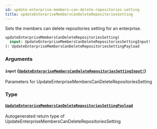 ```yaml
---
id: update-enterprise-members-can-delete-repositories-setting
title: updateEnterpriseMembersCanDeleteRepositoriesSetting
---
```


Sets the members can delete repositories setting for an enterprise.

```graphql
updateEnterpriseMembersCanDeleteRepositoriesSetting(
  input: UpdateEnterpriseMembersCanDeleteRepositoriesSettingInput!
): UpdateEnterpriseMembersCanDeleteRepositoriesSettingPayload

```

### Arguments

#### `input` ([`UpdateEnterpriseMembersCanDeleteRepositoriesSettingInput!`](/docs/api/inputs/update-enterprise-members-can-delete-repositories-setting-input))

Parameters for UpdateEnterpriseMembersCanDeleteRepositoriesSetting

### Type

#### [`UpdateEnterpriseMembersCanDeleteRepositoriesSettingPayload`](/docs/api/objects/update-enterprise-members-can-delete-repositories-setting-payload)

Autogenerated return type of UpdateEnterpriseMembersCanDeleteRepositoriesSetting
